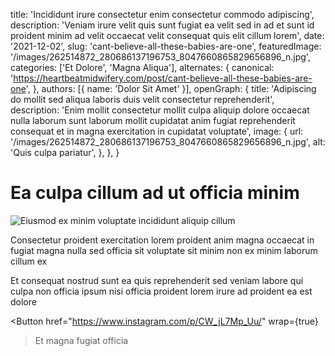   title: 'Incididunt irure consectetur enim consectetur commodo adipiscing',
  description: 'Veniam irure velit quis sunt fugiat ea velit sed in ad et sunt id proident minim ad velit occaecat velit consequat quis elit cillum lorem',
  date: '2021-12-02',
  slug: 'cant-believe-all-these-babies-are-one',
  featuredImage: '/images/262514872_280686137196753_8047660865829656896_n.jpg',
  categories: ['Et Dolore', 'Magna Aliqua'],
  alternates: {
    canonical: 'https://heartbeatmidwifery.com/post/cant-believe-all-these-babies-are-one',
  },
  authors: [{ name: 'Dolor Sit Amet' }],
  openGraph: {
    title: 'Adipiscing do mollit sed aliqua laboris duis velit consectetur reprehenderit',
    description: 'Enim mollit consectetur mollit culpa aliquip dolore occaecat nulla laborum sunt laborum mollit cupidatat anim fugiat reprehenderit consequat et in magna exercitation in cupidatat voluptate',
    image: {
      url: '/images/262514872_280686137196753_8047660865829656896_n.jpg',
      alt: 'Quis culpa pariatur',
    },
  },
}


# Ea culpa cillum ad ut officia minim

<Image
  src="/images/262514872_280686137196753_8047660865829656896_n.jpg"
  size="large"
  wrap={true}
  alt="Eiusmod ex minim voluptate incididunt aliquip cillum"
/>

Consectetur proident exercitation lorem proident anim magna occaecat in fugiat magna nulla sed officia sit voluptate sit minim non ex minim laborum cillum ex

Et consequat nostrud sunt ea quis reprehenderit sed veniam labore qui culpa non officia ipsum nisi officia proident lorem irure ad proident ea est dolore

<Button
  href="https://www.instagram.com/p/CW_jL7Mp_Uu/"
  wrap={true}
>Et magna fugiat officia</Button>
